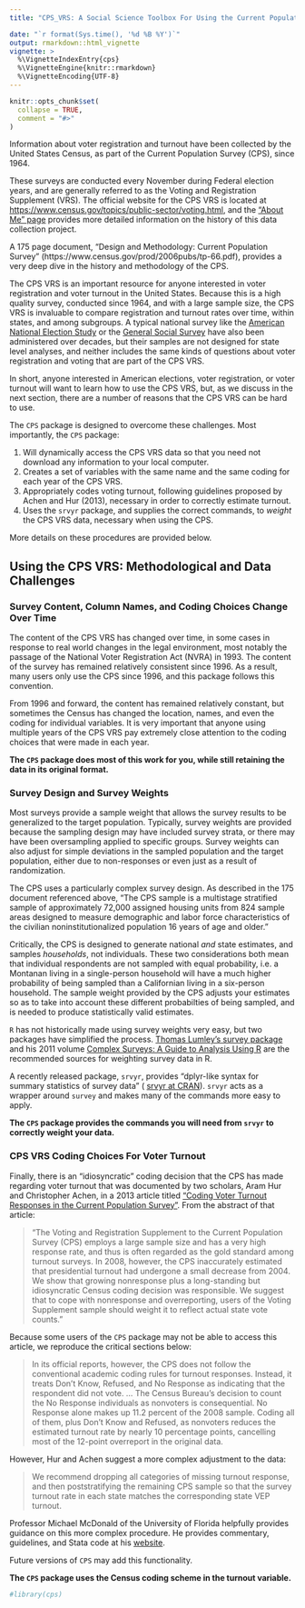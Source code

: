 ```yaml
---
title: "CPS_VRS: A Social Science Toolbox For Using the Current Population Survey's Voting and Registration Supplement"

date: "`r format(Sys.time(), '%d %B %Y')`"  
output: rmarkdown::html_vignette
vignette: >
  %\VignetteIndexEntry{cps}
  %\VignetteEngine{knitr::rmarkdown}
  %\VignetteEncoding{UTF-8}
---
```


```r
knitr::opts_chunk$set(
  collapse = TRUE,
  comment = "#>"
)
```


Information about voter registration and turnout have been collected by the United States Census, as part of the Current
Population Survey (CPS), since 1964. 

These surveys are conducted every November during Federal election years, and are 
generally referred to as the Voting and Registration Supplement (VRS). The official 
website for the CPS VRS is located at [https://www.census.gov/topics/public-sector/voting.html](https://www.census.gov/topics/public-sector/voting.html), and the ["About Me" page](https://www.census.gov/topics/public-sector/voting/about.html) provides more detailed information on the history of this data collection project.

A 175 page document, "Design and Methodology: Current Population Survey" (https://www.census.gov/prod/2006pubs/tp-66.pdf), provides a very deep dive in the history and methodology of the CPS. 

The CPS VRS is an important resource for anyone interested in voter registration and voter turnout in the United States. Because this is a high quality survey, conducted since 1964, and with a large sample size, the CPS VRS is invaluable to compare registration and turnout rates over time, within states, and among subgroups. A typical national survey like the [American National Election Study](https://electionstudies.org/) or the [General Social Survey](http://gss.norc.org/) have also been administered over decades, but their samples are not designed for state level analyses, and neither includes the same kinds of questions about voter registration and voting that are part of the CPS VRS. 

In short, anyone interested in American elections, voter registration, or voter turnout will want to learn how to use the CPS VRS, but, as we discuss in the next section, there are a number of reasons that the CPS VRS can be hard to use. 

The `CPS` package is designed to overcome these challenges. Most importantly, the `CPS` package:

1. Will dynamically access the CPS VRS data so that you need not download any information to your local computer.
2. Creates a set of variables with the same name and the same coding for each year of the CPS VRS. 
3. Appropriately codes voting turnout, following guidelines proposed by Achen and Hur (2013), necessary in order to correctly estimate turnout. 
4. Uses the `srvyr` package, and supplies the correct commands, to *weight* the CPS VRS data, necessary when using the CPS. 
  
More details on these procedures are provided below. 

## Using the CPS VRS: Methodological and Data Challenges

### Survey Content, Column Names, and Coding Choices Change Over Time

The content of the CPS VRS has changed over time, in some cases in response to real world changes in the legal environment, most notably the passage of the National Voter Registration Act (NVRA) in 1993. The content of the survey has remained relatively consistent since 1996. As a result, many users only use the CPS since 1996, and this package follows this convention. 

From 1996 and forward, the content has remained relatively constant, but sometimes the Census has changed the location, names, and even the coding for individual variables. It is very important that anyone using multiple years of the CPS VRS pay extremely close attention to the coding choices that were made in each year. 

**The `CPS` package does most of this work for you, while still retaining the data in its original format.**

### Survey Design and Survey Weights

Most surveys provide a sample weight that allows the survey results to be generalized to the target population. Typically, survey weights are provided because the sampling design may have included survey strata, or there may have been oversampling applied to specific groups. Survey weights can also adjust for simple deviations in the sampled population and the target population, either due to non-responses or even just as a result of randomization. 

The CPS uses a particularly complex survey design. As described in the 175 document referenced above, "The CPS sample is a multistage stratified sample of approximately 72,000 assigned housing units from 824 sample areas designed to measure demographic and labor
force characteristics of the civilian noninstitutionalized population 16 years of age and older." 

Critically, the CPS is designed to generate national *and* state estimates, and samples *households*, not individuals. These two considerations both mean that individual respondents are not sampled with equal probability, i.e. a Montanan living in a single-person household will have a much higher probability of being sampled than a Californian living in a six-person household. The sample weight provided by the CPS adjusts your estimates so as to take into account these different probabilties of being sampled, and is needed to produce statistically valid estimates. 

`R` has not historically made using survey weights very easy, but two packages have simplified the process. [Thomas Lumley's survey package](http://r-survey.r-forge.r-project.org/survey/) and his 2011 volume [Complex Surveys: A Guide to Analysis Using R](http://r-survey.r-forge.r-project.org/svybook/) are the recommended sources for weighting survey data in R.

A recently released package, `srvyr`, provides "dplyr-like syntax for summary statistics of survey data" ( [srvyr at CRAN](https://cran.r-project.org/web/packages/srvyr/)). `srvyr` acts as a wrapper around `survey` and makes many of the commands more easy to apply.

**The `CPS` package provides the commands you will need from `srvyr` to correctly weight your data.** 

### CPS VRS Coding Choices For Voter Turnout

Finally, there is an "idiosyncratic" coding decision that the CPS has made regarding voter turnout that was documented by two scholars, Aram Hur and Christopher Achen, in a 2013 article titled ["Coding Voter Turnout Responses in the Current Population Survey"](https://academic.oup.com/poq/article/77/4/985/1843466/). From the abstract of that article:

>"The Voting and Registration Supplement to the Current Population Survey (CPS) employs a large sample size and has a very high response rate, and thus is often regarded as the gold standard among turnout surveys. In 2008, however, the CPS inaccurately estimated that presidential turnout had undergone a small decrease from 2004. We show that growing nonresponse plus a long-standing but idiosyncratic Census coding decision was responsible. We suggest that to cope with nonresponse and overreporting, users of the Voting Supplement sample should weight it to reflect actual state vote counts."

Because some users of the `CPS` package may not be able to access this article, we reproduce the critical sections below:

>In its official reports, however, the CPS does not follow the conventional academic coding rules for turnout responses. Instead, it treats Don’t Know, Refused, and No Response as indicating that the respondent did not vote. ... The Census Bureau’s decision to count the No Response individuals as nonvoters is consequential. No Response alone makes up 11.2 percent of the 2008 sample. Coding all of them, plus Don’t Know and Refused, as nonvoters reduces the estimated turnout rate by nearly 10 percentage points, cancelling most of the 12-point overreport in the original data.


However, Hur and Achen suggest a more complex adjustment to the data:

>We recommend dropping all categories of missing turnout response, and then poststratifying the remaining CPS sample so that the survey turnout rate in each state matches the corresponding state VEP turnout.

Professor Michael McDonald of the University of Florida helpfully provides guidance on this more complex procedure. He provides commentary, guidelines, and Stata code at his [website](http://www.electproject.org/home/voter-turnout/cps-methodology). 

Future versions of `CPS` may add this functionality. 

**The `CPS` package uses the Census coding scheme in the turnout variable.**


```r
#library(cps)
```
